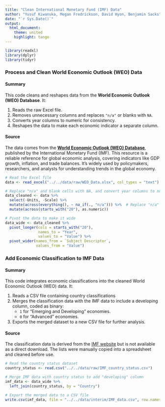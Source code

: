 ```yaml
---
title: "Clean International Monetary Fund (IMF) Data"
author: "Yusuf Kiwanuka, Megan Fredrickson, David Hyon, Benjamin Sacks"
date: "`r Sys.Date()`"
output:
  html_document:
    theme: united
    highlight: tango
---
```



```r
library(readxl)
library(dplyr)
library(tidyr)
```


### Process and Clean World Economic Outlook (WEO) Data

#### Summary  

This code cleans and reshapes data from the **World Economic Outlook (WEO) Database**. It:  

1. Reads the raw Excel file.  
2. Removes unnecessary columns and replaces `"n/a"` or blanks with `NA`.  
3. Converts year columns to numeric for consistency.
4. Reshapes the data to make each economic indicator a separate column.  

#### Source  

The data comes from the **[World Economic Outlook (WEO) Database](https://www.imf.org/en/Publications/WEO/weo-database/2024/October/select-country-group)**, published by the International Monetary Fund (IMF). This resource is a reliable reference for global economic analysis, covering indicators like GDP growth, inflation, and trade balances. It’s widely used by policymakers, researchers, and analysts for understanding trends in the global economy.

```r
# Read the Excel file
data <- read_excel("../../data/raw/WEO_Data.xlsx", col_types = "text")

# Replace "n/a" and blank cells with NA, and convert year columns to numeric
data_cleaned <- data %>%
  select(-Units, -Scale) %>%  
  mutate(across(everything(), ~ na_if(., "n/a"))) %>%  # Replace "n/a" with NA
  mutate(across(starts_with("20"), as.numeric))

# Pivot the data to make it wide
data_wide <- data_cleaned %>%
  pivot_longer(cols = starts_with("20"),
               names_to = "Year", 
               values_to = "Value") %>%
  pivot_wider(names_from = `Subject Descriptor`, 
              values_from = "Value")
```

### Add Economic Classification to IMF Data

#### Summary

This code integrates economic classifications into the cleaned World Economic Outlook (WEO) data. It:

1. Reads a CSV file containing country classifications
2. Merges the classification data with the IMF data to include a developing column, coded as binary:
   - `1` for "Emerging and Developing" economies.
   - `0` for "Advanced" economies.
3. Exports the merged dataset to a new CSV file for further analysis.


#### Source

The classification data is derived from the [IMF website](https://www.imf.org/en/Publications/WEO/weo-database/2024/October/groups-and-aggregates) but is not available as a direct download. The lists were manually copied into a spreadsheet and cleaned before use.

```r
# Read the country status dataset
country_status <- read.csv("../../data/raw/IMF_country_status.csv")

# Merge IMF data with country status to add "developing" column
imf_data <- data_wide %>%
  left_join(country_status, by = "Country")

# Export the merged data to a CSV file
write.csv(imf_data, file = "../../data/interim/IMF_data.csv", row.names = FALSE)
```

